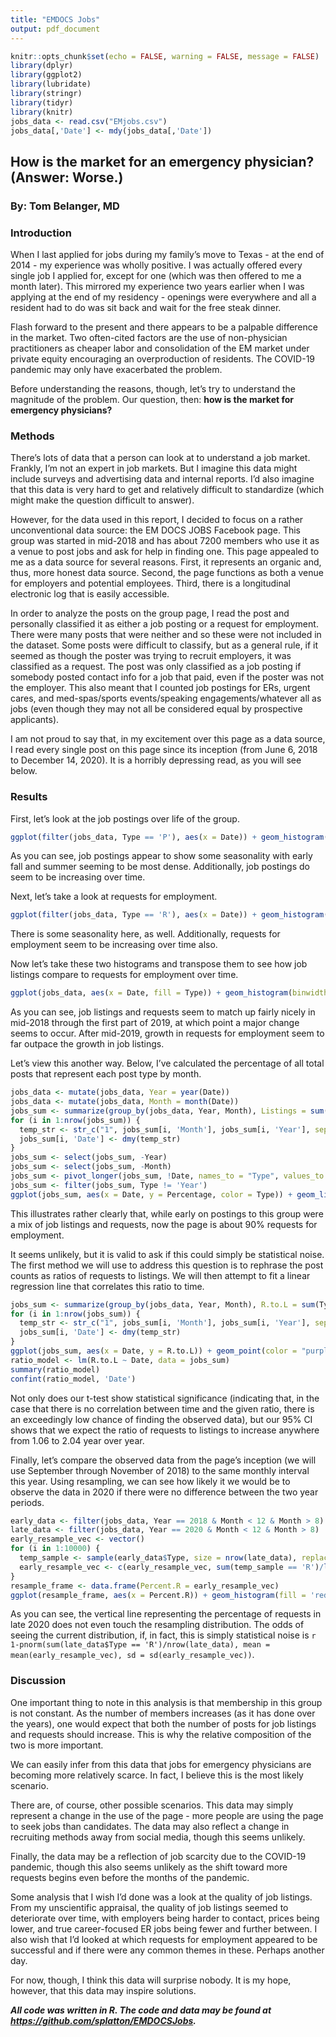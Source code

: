 ```yaml
---
title: "EMDOCS Jobs"
output: pdf_document
---
```


```r
knitr::opts_chunk$set(echo = FALSE, warning = FALSE, message = FALSE)
library(dplyr)
library(ggplot2)
library(lubridate)
library(stringr)
library(tidyr)
library(knitr)
jobs_data <- read.csv("EMjobs.csv")
jobs_data[,'Date'] <- mdy(jobs_data[,'Date'])
```

## How is the market for an emergency physician? (Answer: Worse.)
### By: Tom Belanger, MD
  
### Introduction

When I last applied for jobs during my family's move to Texas - at the end of 2014 - my experience was wholly positive. I was actually offered every single job I applied for, except for one (which was then offered to me a month later). This mirrored my experience two years earlier when I was applying at the end of my residency - openings were everywhere and all a resident had to do was sit back and wait for the free steak dinner.  
  
Flash forward to the present and there appears to be a palpable difference in the market. Two often-cited factors are the use of non-physician practitioners as cheaper labor and consolidation of the EM market under private equity encouraging an overproduction of residents. The COVID-19 pandemic may only have exacerbated the problem.  
  
Before understanding the reasons, though, let's try to understand the magnitude of the problem. Our question, then: **how is the market for emergency physicians?**

### Methods

There's lots of data that a person can look at to understand a job market. Frankly, I'm not an expert in job markets. But I imagine this data might include surveys and advertising data and internal reports. I'd also imagine that this data is very hard to get and relatively difficult to standardize (which might make the question difficult to answer).  
  
However, for the data used in this report, I decided to focus on a rather unconventional data source: the EM DOCS JOBS Facebook page. This group was started in mid-2018 and has about 7200 members who use it as a venue to post jobs and ask for help in finding one. This page appealed to me as a data source for several reasons. First, it represents an organic and, thus, more honest data source. Second, the page functions as both a venue for employers and potential employees. Third, there is a longitudinal electronic log that is easily accessible.  
  
In order to analyze the posts on the group page, I read the post and personally classified it as either a job posting or a request for employment. There were many posts that were neither and so these were not included in the dataset. Some posts were difficult to classify, but as a general rule, if it seemed as though the poster was trying to recruit employers, it was classified as a request. The post was only classified as a job posting if somebody posted contact info for a job that paid, even if the poster was not the employer. This also meant that I counted job postings for ERs, urgent cares, and med-spas/sports events/speaking engagements/whatever all as jobs (even though they may not all be considered equal by prospective applicants).  
  
I am not proud to say that, in my excitement over this page as a data source, I read every single post on this page since its inception (from June 6, 2018 to December 14, 2020). It is a horribly depressing read, as you will see below.  

### Results

First, let's look at the job postings over life of the group.  
  
```r
ggplot(filter(jobs_data, Type == 'P'), aes(x = Date)) + geom_histogram(binwidth = 20, position = "dodge", alpha = 0.7, fill = "navy") + ylab("Number of Posts") + ggtitle("Job Listings over Time")
```
  
As you can see, job postings appear to show some seasonality with early fall and summer seeming to be most dense. Additionally, job postings do seem to be increasing over time.  
  
Next, let's take a look at requests for employment.  
  
```r
ggplot(filter(jobs_data, Type == 'R'), aes(x = Date)) + geom_histogram(binwidth = 20, position = "dodge", alpha = 0.7, fill = "red") + ylab("Number of Posts") + ggtitle("Employment Requests over Time")
```
  
There is some seasonality here, as well. Additionally, requests for employment seem to be increasing over time also.  
  
Now let's take these two histograms and transpose them to see how job listings compare to requests for employment over time.  
  
  

```r
ggplot(jobs_data, aes(x = Date, fill = Type)) + geom_histogram(binwidth = 20, alpha = 0.7, position = "identity") + scale_fill_manual(values = c("navy", "red"), name = "Post Type", labels = c("Listings", "Requests")) + ylab("Number of Posts") + ggtitle("Total EM DOCS JOBS Posts by Type")
```
  
As you can see, job listings and requests seem to match up fairly nicely in mid-2018 through the first part of 2019, at which point a major change seems to occur. After mid-2019, growth in requests for employment seem to far outpace the growth in job listings.  
  
Let's view this another way. Below, I've calculated the percentage of all total posts that represent each post type by month.  
  
```r
jobs_data <- mutate(jobs_data, Year = year(Date))
jobs_data <- mutate(jobs_data, Month = month(Date))
jobs_sum <- summarize(group_by(jobs_data, Year, Month), Listings = sum(Type == 'P')/n(), Requests = sum(Type =='R')/n())
for (i in 1:nrow(jobs_sum)) {
  temp_str <- str_c("1", jobs_sum[i, 'Month'], jobs_sum[i, 'Year'], sep = " ")
  jobs_sum[i, 'Date'] <- dmy(temp_str)
}
jobs_sum <- select(jobs_sum, -Year)
jobs_sum <- select(jobs_sum, -Month)
jobs_sum <- pivot_longer(jobs_sum, !Date, names_to = "Type", values_to = "Percentage")
jobs_sum <- filter(jobs_sum, Type != 'Year')
ggplot(jobs_sum, aes(x = Date, y = Percentage, color = Type)) + geom_line(size = 2, alpha = 0.7) + scale_color_manual(values = c("navy", "red"), name = "Post Type", labels = c("Listings", "Requests")) + ggtitle("Proportional Posting Types over Time")
```
  
This illustrates rather clearly that, while early on postings to this group were a mix of job listings and requests, now the page is about 90% requests for employment.  
  
It seems unlikely, but it is valid to ask if this could simply be statistical noise. The first method we will use to address this question is to rephrase the post counts as ratios of requests to listings. We will then attempt to fit a linear regression line that correlates this ratio to time.  
  
```r
jobs_sum <- summarize(group_by(jobs_data, Year, Month), R.to.L = sum(Type == 'R')/(n()-sum(Type == 'R')))
for (i in 1:nrow(jobs_sum)) {
  temp_str <- str_c("1", jobs_sum[i, 'Month'], jobs_sum[i, 'Year'], sep = " ")
  jobs_sum[i, 'Date'] <- dmy(temp_str)
}
ggplot(jobs_sum, aes(x = Date, y = R.to.L)) + geom_point(color = "purple", alpha = 0.4) + geom_smooth(color = "red", alpha = 0.8, method = "lm") + ggtitle("Ratio of Requests to Listings over Time") + ylab("Requests/Listings Ratio")
ratio_model <- lm(R.to.L ~ Date, data = jobs_sum)
summary(ratio_model)
confint(ratio_model, 'Date')
```
  
Not only does our t-test show statistical significance (indicating that, in the case that there is no correlation between time and the given ratio, there is an exceedingly low chance of finding the observed data), but our 95% CI shows that we expect the ratio of requests to listings to increase anywhere from 1.06 to 2.04 year over year.  
  
Finally, let's compare the observed data from the page's inception (we will use September through November of 2018) to the same monthly interval this year. Using resampling, we can see how likely it we would be to observe the data in 2020 if there were no difference between the two year periods.  
  
```r
early_data <- filter(jobs_data, Year == 2018 & Month < 12 & Month > 8)
late_data <- filter(jobs_data, Year == 2020 & Month < 12 & Month > 8)
early_resample_vec <- vector()
for (i in 1:10000) {
  temp_sample <- sample(early_data$Type, size = nrow(late_data), replace = TRUE)
  early_resample_vec <- c(early_resample_vec, sum(temp_sample == 'R')/length(temp_sample))
}
resample_frame <- data.frame(Percent.R = early_resample_vec)
ggplot(resample_frame, aes(x = Percent.R)) + geom_histogram(fill = 'red', alpha = 0.7) + geom_vline(xintercept = sum(late_data$Type == 'R')/nrow(late_data), size = 2) + xlab("Percent Requests") + ggtitle("Resampling Distribution of Early Posts") + geom_text(aes(x = sum(late_data$Type == 'R')/nrow(late_data) - 0.01, y = 500, label = "2020 Data"), angle = 90)
```
  
As you can see, the vertical line representing the percentage of requests in late 2020 does not even touch the resampling distribution. The odds of seeing the current distribution, if, in fact, this is simply statistical noise is `r 1-pnorm(sum(late_data$Type == 'R')/nrow(late_data), mean = mean(early_resample_vec), sd = sd(early_resample_vec))`.   
  
### Discussion
  
One important thing to note in this analysis is that membership in this group is not constant. As the number of members increases (as it has done over the years), one would expect that both the number of posts for job listings and requests should increase. This is why the relative composition of the two is more important.  
  
We can easily infer from this data that jobs for emergency physicians are becoming more relatively scarce. In fact, I believe this is the most likely scenario.  
  
There are, of course, other possible scenarios. This data may simply represent a change in the use of the page - more people are using the page to seek jobs than candidates. The data may also reflect a change in recruiting methods away from social media, though this seems unlikely.  
  
Finally, the data may be a reflection of job scarcity due to the COVID-19 pandemic, though this also seems unlikely as the shift toward more requests begins even before the months of the pandemic.  
  
Some analysis that I wish I'd done was a look at the quality of job listings. From my unscientific appraisal, the quality of job listings seemed to deteriorate over time, with employers being harder to contact, prices being lower, and true career-focused ER jobs being fewer and further between. I also wish that I'd looked at which requests for employment appeared to be successful and if there were any common themes in these. Perhaps another day.  
  
For now, though, I think this data will surprise nobody. It is my hope, however, that this data may inspire solutions.  
  
  
***All code was written in R. The code and data may be found at [https://github.com/splatton/EMDOCSJobs](https://github.com/splatton/EMDOCSJobs).***  
